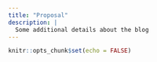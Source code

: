 ```yaml
---
title: "Proposal"
description: |
  Some additional details about the blog
---
```


```r
knitr::opts_chunk$set(echo = FALSE)
```
